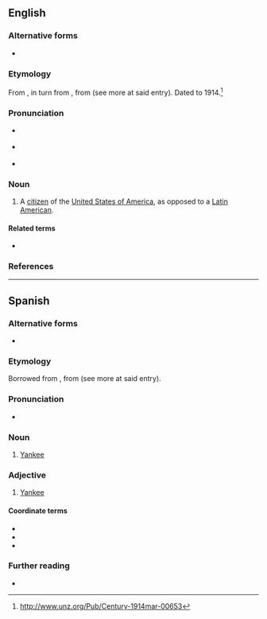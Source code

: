 ==English==

===Alternative forms===
* {{alter|en|Yanqui}}

===Etymology===
From {{bor|en|es|-}}, in turn from {{der|en|en|Yankee}}, from {{der|en|nl|-}} (see more at said entry). Dated to 1914.<ref>http://www.unz.org/Pub/Century-1914mar-00653</ref>

===Pronunciation===
* {{a|UK}} {{IPA|/ˈjaŋkɪ/|lang=en}}
* {{a|US}} {{IPA|/ˈjæŋki/|/ˈjɑŋki/|lang=en}}
* {{rhymes|æŋki|lang=en}}

===Noun===
{{en-noun}}

# {{lb|en|sometimes|derogatory}} A [[citizen]] of the [[United States of America]], as opposed to a [[Latin America]]n.

====Related terms====
* {{l|en|Yankee}}

===References===
<references />

----

==Spanish==

===Alternative forms===
* {{alter|es|yankee|yanki}}

===Etymology===
Borrowed from {{bor|es|en|Yankee}}, from {{der|es|nl|-}} (see more at said entry).

===Pronunciation===
* {{es-IPA}}

===Noun===
{{es-noun|mf}}

# [[Yankee]] {{gloss|native or inhabitant of the U.S.}}

===Adjective===
{{es-adj}}

# [[Yankee]]

====Coordinate terms====
* {{l|es|estadounidense}}
* {{l|es|gringo}}
* {{l|es|norteamericano}}

===Further reading===
* {{R:DRAE 2001}}